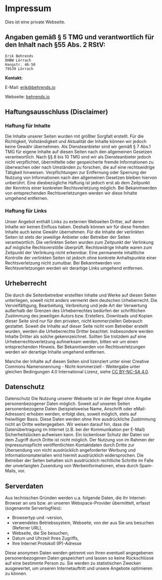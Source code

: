 # Impressum

Dies ist eine private Webseite.

## Angaben gemäß § 5 TMG und verantwortlich für den Inhalt nach §55 Abs. 2 RStV:

```
Erik Behrends
DHBW Lörrach
Hangstr. 46-50
79539 Lörrach
```

**Kontakt:**

E-Mail: erik@behrends.io

Webseite: [behrends.io](https://www.behrends.io)

## Haftungsausschluss (Disclaimer)

### Haftung für Inhalte

Die Inhalte unserer Seiten wurden mit größter Sorgfalt erstellt.
Für die Richtigkeit, Vollständigkeit und Aktualität der Inhalte
können wir jedoch keine Gewähr übernehmen. Als Diensteanbieter
sind wir gemäß § 7 Abs.1 TMG für eigene Inhalte auf diesen
Seiten nach den allgemeinen Gesetzen verantwortlich. Nach §§ 8
bis 10 TMG sind wir als Diensteanbieter jedoch nicht
verpflichtet, übermittelte oder gespeicherte fremde
Informationen zu überwachen oder nach Umständen zu forschen, die
auf eine rechtswidrige Tätigkeit hinweisen. Verpflichtungen zur
Entfernung oder Sperrung der Nutzung von Informationen nach den
allgemeinen Gesetzen bleiben hiervon unberührt. Eine
diesbezügliche Haftung ist jedoch erst ab dem Zeitpunkt der
Kenntnis einer konkreten Rechtsverletzung möglich. Bei
Bekanntwerden von entsprechenden Rechtsverletzungen werden wir
diese Inhalte umgehend entfernen.

### Haftung für Links
    
Unser Angebot enthält Links zu externen Webseiten Dritter, auf
deren Inhalte wir keinen Einfluss haben. Deshalb können wir für
diese fremden Inhalte auch keine Gewähr übernehmen. Für die
Inhalte der verlinkten Seiten ist stets der jeweilige Anbieter
oder Betreiber der Seiten verantwortlich. Die verlinkten Seiten
wurden zum Zeitpunkt der Verlinkung auf mögliche Rechtsverstöße
überprüft. Rechtswidrige Inhalte waren zum Zeitpunkt der
Verlinkung nicht erkennbar. Eine permanente inhaltliche
Kontrolle der verlinkten Seiten ist jedoch ohne konkrete
Anhaltspunkte einer Rechtsverletzung nicht zumutbar. Bei
Bekanntwerden von Rechtsverletzungen werden wir derartige Links
umgehend entfernen.


## Urheberrecht
    
Die durch die Seitenbetreiber erstellten Inhalte und Werke auf
diesen Seiten unterliegen, soweit nicht anders vermerkt dem 
deutschen Urheberrecht. Die Vervielfältigung, Bearbeitung, 
Verbreitung und jede Art der Verwertung außerhalb der Grenzen des 
Urheberrechtes bedürfen der schriftlichen Zustimmung des jeweiligen 
Autors bzw. Erstellers. Downloads und Kopien dieser Seite sind nur 
für den privaten, nicht kommerziellen Gebrauch gestattet. Soweit die 
Inhalte auf dieser Seite nicht vom Betreiber erstellt wurden, werden die
Urheberrechte Dritter beachtet. Insbesondere werden Inhalte
Dritter als solche gekennzeichnet. Sollten Sie trotzdem auf eine
Urheberrechtsverletzung aufmerksam werden, bitten wir um einen
entsprechenden Hinweis. Bei Bekanntwerden von Rechtsverletzungen
werden wir derartige Inhalte umgehend entfernen.

Manche der Inhalte auf diesen Seiten sind lizenziert unter einer 
Creative Commons Namensnennung - Nicht-kommerziell - Weitergabe
unter gleichen Bedingungen 4.0 International Lizenz, siehe
[CC BY-NC-SA 4.0](https://creativecommons.org/licenses/by-nc-sa/4.0/).
    

## Datenschutz
    
Datenschutz Die Nutzung unserer Webseite ist in der Regel ohne
Angabe personenbezogener Daten möglich. Soweit auf unseren
Seiten personenbezogene Daten (beispielsweise Name, Anschrift
oder eMail-Adressen) erhoben werden, erfolgt dies, soweit
möglich, stets auf freiwilliger Basis. Diese Daten werden ohne
Ihre ausdrückliche Zustimmung nicht an Dritte weitergegeben. Wir
weisen darauf hin, dass die Datenübertragung im Internet (z.B.
bei der Kommunikation per E-Mail) Sicherheitslücken aufweisen
kann. Ein lückenloser Schutz der Daten vor dem Zugriff durch
Dritte ist nicht möglich. Der Nutzung von im Rahmen der
Impressumspflicht veröffentlichten Kontaktdaten durch Dritte zur
Übersendung von nicht ausdrücklich angeforderter Werbung und
Informationsmaterialien wird hiermit ausdrücklich widersprochen.
Die Betreiber der Seiten behalten sich ausdrücklich rechtliche
Schritte im Falle der unverlangten Zusendung von
Werbeinformationen, etwa durch Spam-Mails, vor.

## Serverdaten

Aus technischen Gründen werden u.a. folgende Daten, die Ihr
Internet-Browser an uns bzw. an unseren Webspace-Provider
übermittelt, erfasst (sogenannte Serverlogfiles):
      
- Browsertyp und -version,
- verwendetes Betriebssystem, Webseite, von der aus Sie uns besuchen (Referrer URL),
- Webseite, die Sie besuchen,
- Datum und Uhrzeit Ihres Zugriffs,
- Ihre Internet Protokoll (IP)-Adresse
              
Diese anonymen Daten werden getrennt von Ihren eventuell
angegebenen personenbezogenen Daten gespeichert und lassen so
keine Rückschlüsse auf eine bestimmte Person zu. Sie werden zu
statistischen Zwecken ausgewertet, um unseren Internetauftritt
und unsere Angebote optimieren zu können.
